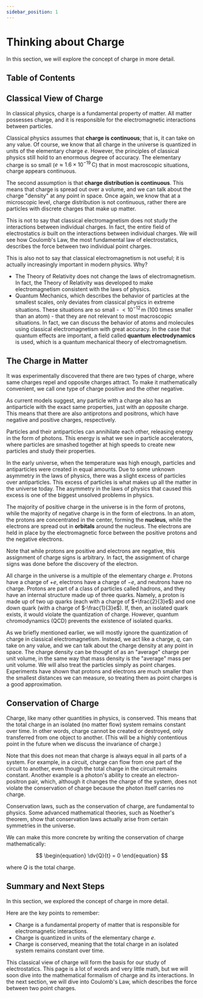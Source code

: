 ```yaml
---
sidebar_position: 1
---
```




# Thinking about Charge

In this section, we will explore the concept of charge in more detail.

## Table of Contents

<TOCInline toc={toc} />

## Classical View of Charge

In classical physics, charge is a fundamental property of matter.
All matter possesses charge, and it is responsible for the electromagnetic interactions between particles.

Classical physics assumes that **charge is continuous**; that is, it can take on any value.
Of course, we know that all charge in the universe is quantized in units of the elementary charge $e$.
However, the principles of classical physics still hold to an enormous degree of accuracy.
The elementary charge is so small ($e \approx 1.6 \times 10^{-19} \, \text{C}$) that in most macroscopic situations, charge appears continuous.

The second assumption is that **charge distribution is continuous**.
This means that charge is spread out over a volume, and we can talk about the charge "density" at any point in space.
Once again, we know that at a microscopic level, charge distribution is not continuous, rather there are particles with discrete charges that make up matter.

This is not to say that classical electromagnetism does not study the interactions between individual charges.
In fact, the entire field of electrostatics *is* built on the interactions between individual charges.
We will see how Coulomb's Law, the most fundamental law of electrostatics, describes the force between two individual point charges.

This is also not to say that classical electromagnetism is not useful; it is actually increasingly important in modern physics. Why?

- The Theory of Relativity does not change the laws of electromagnetism.
    In fact, the Theory of Relativity was developed to make electromagnetism consistent with the laws of physics.
- Quantum Mechanics, which describes the behavior of particles at the smallest scales, only deviates from classical physics in extreme situations.
    These situations are so small - $< 10^{-12} \, \text{m}$ ($100$ times smaller than an atom) - that they are not relevant to most macroscopic situations.
    In fact, we can discuss the behavior of atoms and molecules using classical electromagnetism with great accuracy.
    In the case that quantum effects are important, a field called **quantum electrodynamics** is used, which is a quantum mechanical theory of electromagnetism.

## The Charge in Matter

It was experimentally discovered that there are two types of charge, where same charges repel and opposite charges attract.
To make it mathematically convenient, we call one type of charge positive and the other negative.

As current models suggest, any particle with a charge also has an antiparticle with the exact same properties, just with an opposite charge.
This means that there are also antiprotons and positrons, which have negative and positive charges, respectively.

Particles and their antiparticles can annihilate each other, releasing energy in the form of photons.
This energy is what we see in particle accelerators, where particles are smashed together at high speeds to create new particles and study their properties.

In the early universe, when the temperature was high enough, particles and antiparticles were created in equal amounts.
Due to some unknown asymmetry in the laws of physics, there was a slight excess of particles over antiparticles.
This excess of particles is what makes up all the matter in the universe today.
The asymmetry in the laws of physics that caused this excess is one of the biggest unsolved problems in physics.

The majority of positive charge in the universe is in the form of protons, while the majority of negative charge is in the form of electrons.
In an atom, the protons are concentrated in the center, forming the **nucleus**, while the electrons are spread out in **orbitals** around the nucleus.
The electrons are held in place by the electromagnetic force between the positive protons and the negative electrons.

Note that while protons are positive and electrons are negative, this assignment of charge signs is arbitrary.
In fact, the assignment of charge signs was done before the discovery of the electron.

All charge in the universe is a multiple of the elementary charge $e$.
Protons have a charge of $+e$, electrons have a charge of $-e$, and neutrons have no charge.
Protons are part of a class of particles called hadrons, and they have an internal structure made up of three quarks.
Namely, a proton is made up of two up quarks (each with a charge of $+\frac{2}{3}e$) and one down quark (with a charge of $-\frac{1}{3}e$).
If, then, an isolated quark exists, it would violate the quantization of charge. However, quantum chromodynamics (QCD) prevents the existence of isolated quarks.

As we briefly mentioned earlier, we will mostly ignore the quantization of charge in classical electromagnetism.
Instead, we act like a charge, $q$, can take on any value, and we can talk about the charge density at any point in space.
The charge density can be thought of as an "average" charge per unit volume, in the same way that mass density is the "average" mass per unit volume.
We will also treat the particles simply as point charges. Experiments have shown that protons and electrons are much smaller than the smallest distances we can measure, so treating them as point charges is a good approximation.

## Conservation of Charge

Charge, like many other quantities in physics, is conserved.
This means that the total charge in an isolated (no matter flow) system remains constant over time.
In other words, charge cannot be created or destroyed, only transferred from one object to another.
(This will be a highly contentious point in the future when we discuss the invariance of charge.)

Note that this does not mean that charge is always equal in all parts of a system.
For example, in a circuit, charge can flow from one part of the circuit to another, even though the total charge in the circuit remains constant.
Another example is a photon's ability to create an electron-positron pair, which, although it changes the charge of the system, does not violate the conservation of charge because the photon itself carries no charge.

Conservation laws, such as the conservation of charge, are fundamental to physics.
Some advanced mathematical theories, such as Noether's theorem, show that conservation laws actually arise from certain symmetries in the universe.

We can make this more concrete by writing the conservation of charge mathematically:

$$
\begin{equation}
\dv{Q}{t} = 0
\end{equation}
$$

where $Q$ is the total charge.

## Summary and Next Steps

In this section, we explored the concept of charge in more detail.

Here are the key points to remember:

- Charge is a fundamental property of matter that is responsible for electromagnetic interactions.
- Charge is quantized in units of the elementary charge $e$.
- Charge is conserved, meaning that the total charge in an isolated system remains constant over time.

This classical view of charge will form the basis for our study of electrostatics.
This page is a lot of words and very little math, but we will soon dive into the mathematical formalism of charge and its interactions.
In the next section, we will dive into Coulomb's Law, which describes the force between two point charges.

